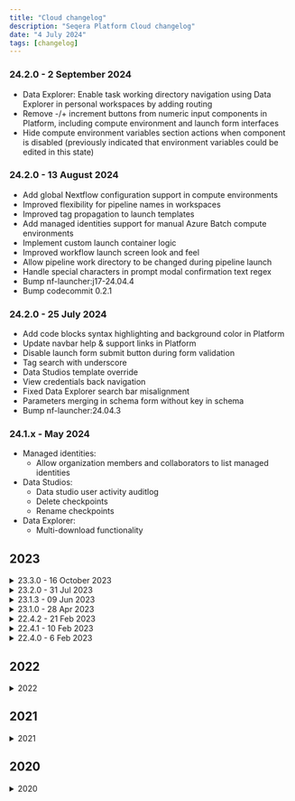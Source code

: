 ```yaml
---
title: "Cloud changelog"
description: "Seqera Platform Cloud changelog"
date: "4 July 2024"
tags: [changelog]
---
```


### 24.2.0 - 2 September 2024

- Data Explorer: Enable task working directory navigation using Data Explorer in personal workspaces by adding routing
- Remove -/+ increment buttons from numeric input components in Platform, including compute environment and launch form interfaces
- Hide compute environment variables section actions when component is disabled (previously indicated that environment variables could be edited in this state)

### 24.2.0 - 13 August 2024

- Add global Nextflow configuration support in compute environments
- Improved flexibility for pipeline names in workspaces
- Improved tag propagation to launch templates
- Add managed identities support for manual Azure Batch compute environments
- Implement custom launch container logic
- Improved workflow launch screen look and feel
- Allow pipeline work directory to be changed during pipeline launch
- Handle special characters in prompt modal confirmation text regex
- Bump nf-launcher:j17-24.04.4
- Bump codecommit 0.2.1

### 24.2.0 - 25 July 2024

- Add code blocks syntax highlighting and background color in Platform
- Update navbar help & support links in Platform
- Disable launch form submit button during form validation
- Tag search with underscore
- Data Studios template override
- View credentials back navigation
- Fixed Data Explorer search bar misalignment
- Parameters merging in schema form without key in schema
- Bump nf-launcher:24.04.3

### 24.1.x - May 2024

- Managed identities:
  * Allow organization members and collaborators to list managed identities
- Data Studios: 
  * Data studio user activity auditlog
  * Delete checkpoints
  * Rename checkpoints
- Data Explorer:
  * Multi-download functionality

## 2023

<details>
<summary>23.3.0 - 16 October 2023</summary>

- Data Explorer: Use Data Explorer to navigate workflow and tasks work directories
- Data Explorer: Support uploading files to bucket
- Added a limitation not to install AWS CLI when fusion 2 is enabled
- Added a Reverse proxy instructions to the docs
- Added audit logs to Data Explorer
- Added a docs page about meta endpoint for firewall configuration
- Improved the audit logs count query
- Improved the error message when creating private data link as public
- Updated the Git integration page - admonition fix
- Fixed an issue where the dataset limit provides misleading result
- Fixed add missing `https://*.$host` to connect-src CSP headers
- Fixed a missing double quote for `_JAVA_OPTIONS` value
- Fixed a bug where Data Explorer was previewing Google files instead of downloading
- Fixed an optimization service response proxied by Tower
- Fixed Redisson Hibernate 2nd-level cache config
- Fixed the description of wall time
- Migrated several Modals to Material design MatDialog
- Migrated `WorkflowLaunchReportsComponent` to use MatDialog
- Decrease audit log lifespan for Cloud
- tw CLI note about spot allocation strategy in AWS CEs
- Add download as JSON option for workflow run parameters
- Show cloud data links without schema prefix
- Implement pipelinesecretsprovider for Google Cloud
- Implement live events endpoint with WebSockets
- Set workflow unknown refactor
- Permission checker for pipeline launch with simple labels
- Remove objects without name from explorer
- Delete unused `LaunchpadItemComponent`
- Add support for cloudcache
- Creation of public AWS datalinks fails in cloud
- Enhancements on the cloud bucket creation dialog
- Adjust dataset form buttons according to figma
- Adjust batch locations and gcp locations list
- Return full error message when JsonParseException
- Hide Data Explorer navigation elements if it is not enabled in the workspace
- Added documentation feedback form to mkdocs
</details>

<details>
<summary>23.2.0 - 31 Jul 2023</summary>

- Added support for Fargate for head job
- Added support for Graviton architecture in AWS Batch compute environments
- Added ability to rename Actions, CEs, Pipelines, and Workspaces
- Added support for AWS SES (simple email service) as alternative to SMTP service for sending emails
- Added the ability to edit the names of Tower entities:
  - Organizations
  - Workspaces
  - Compute environments
  - Pipelines
  - Actions
- Added support for mobile screen layout in **Runs** list page
- Fixed AWS Batch allocation strategy: `BEST_FIT_PROGRESSIVE` for on-demand CEs and `SPOT_CAPACITY_OPTIMIZED` for spot CEs
- Updated **Runs** list page with new status badges and improved layout
- Enable GPU label, sublabel, and add warning when activated
- Allow advanced settings in the AWS ECS config field
- Allow Launcher users to create, edit, and upload datasets
- Increase the AWS Batch Memory / CPUs ratio to 4GB
- Harmonize list sorting in **Compute environments** and **Credentials** list pages
- Set workflow status to unknown when job status is also in an unknown state
</details>

<details>
<summary>23.1.3 - 09 Jun 2023</summary>

- Reverted `Set BEST_FIT_PROGRESSIVE` as default AWS Batch allocation strategy  
- Fixed the inability to to view workflow details on runs page on the newest version of Chrome  
- Fixed AWS SSE setting configuration  
- Bump nf-launcher version j17-23.04.2
</details>

<details>
<summary>23.1.0 - 28 Apr 2023</summary>

- Added Fusion logs download  
- Added Fusion support for Google Batch 
- Added missing launch option in pipeline action menu  
- Added source reference to launch entity  
- Added support for AWS Parameters Store 
- Added teams management to admin panel  
- Added **Save run as pipeline**  
- Added workspace selection in **All runs** page  
- Added Launchpad redesign with list and cards views  
- Added the ability to export dashboard data as CSV  
- Added Azure repos credentials  
- Added the possibility to customize the log format  
- Added Wave pairing via websockets  
- Added dashboard stats date filter  
- Added `AWS_MAX_ATTEMPTS` and `AWS_RETRY_MODE` to Batch launch environment  
- Allowed S3 `PutObjectTagging` to instance role created by Batch Forge  
- Allowed exact match search filters  
- Include the ability to share a Tower Agent connection  
- Allow the customisation prefix of Batch Forge resources 
- Move workflow deletion audit event to service method  
- Remove required check from "headQueue" field in grid platform providers  
- Improved Fusion v2 support for EBS disk  
- Improved config properties documentation reference  
- Improved support for AWS SSM as Params store  
- Improved trace service removing blocking queue  
- Increase 10 min length for pwd hint 
- Deprecate Fusion v1  
- Fixed an issue where partial failure workflow status icon shows green check  
- Fixed missing AWS Cloudstream logs 
- Fixed NPE when retrieving progress usage data  
- Fixed a bug that throws ConcurrentModificationException while cancelling tasks  
- Fixed cancellation of a workflow already terminated  
- Fixed "Row size too large" MySQL problem  
- Fixed incorrect loading of Runs page after launching a pipeline 
- Fixed make OAuth 2 cookies secured  
- Fixed return HTTP 503 error when Redis is not available  
- Fixed set name on FSx file system create by Tower  
- Fixed a bug where datasets page CSV viewer crashes if there is an empty column and first row as header is checked  
- Fixed an issue where relaunch workflow form does not populate the CE field if initial CE was deleted  
- Fixed the navigate to Pipeline detail from "Pipeline successfully saved" notification 
- Fixed a bug that prevents changing launch work dir inside pipeline input form 
- Properly display default Launchpad sort option  
- Remove duplicate ECS config input in AWS CE form  
- Remove secrets controls if CE does not support them  
- Restore Launchpad loading indicator 
- Sanitize characters in job and workflow error text messages 
- Tag correctly compute environment and service role when resource  
- Fixed a workflow deletion failure when has a launch record associated 
- Fixed a bug where Workflow launch form autoselects CE when workspace is shared  
- Bump Version nf-launcher:j17-23.04.1  
- Bump Micronaut to version 3.8.5
</details>

<details>
<summary>22.4.2 - 21 Feb 2023</summary>

- Fixed an issue retrieving execution logs from CloudWatch 
- Fixed an issue setting AWS CloudWatch custom log group name
- Improve cloudwatch labels 
- Bump nf-launcher:j17-22.10.7  
</details>

<details>
<summary>22.4.1 - 10 Feb 2023</summary>

- Added auto height to selectable columns 
- Removed duplicate ECS config input in AWS CE form
</details>

<details>
<summary>22.4.0 - 6 Feb 2023</summary>

- [BREAKING] Remove autoinjection of roles when `allowInstanceCredentials` property is true 
- Added all workflow runs page  
- Platform will now refresh the dashboard data every 5 seconds  
- Added support for Gitea provider  
- You can now resume workflow in different compute environments that have compatible work directories 
- Added AWS Batch ECS custom configuration  
- Wave pairing naming refactor 
- Added Pipeline and workflow resource labels customization 
- Added `europe-west2` location for Google Batch  
- Added missing lvm2 package to be able to mount multiple NVMe disks as a single volume  
- Added support for custom CloudWatch logs group name  
- Added missing `sourceWorkspaceId` OpenAPI parameters  
- Added Fusion NVMe support  
- Added Credentials/keys endpoint  
- Prevent calling backend with undefined `workspaceId` 
- Fixed an issue to ensure relaunch of Tower actions should preserve parameters  
- Fixed iframe for HTML reports  
- Fixed an issue where Azure CE creation fails in CI because of auto-scaling formula  
- Replace clr running color with the proper primary one 
- Add explicit `Authorization` header as param name to security scheme in order to fix issue with wrong header in OpenAPI GUI requests  
- Improve search syntax error handling  
- Fixed an AWS Batch kernel issue causing OOM error  
- Move authentication method to private app for HubSpot  
- Fixed an issue with additional joins for audit publisher entity  
- gh actions workflows updates to suppress deprecation warnings 
- Implements patch gcp registry credentials to remove newlines 
- Increase `pipeline/projectName` limit to 200 chars 
- Run status time enhancements  
- Add validation for custom role  
- Increase prod labels limit to 1k  
- Update AWS regions  
- Revert FSx unmount  
- When running with Gitpod, create valid AWS credentials with assume role  
- Improve task duration stats  
- Update workflow status timing messages  
- Limit the time range selection when querying stats   
- Cache restore and backup via Tower plugin  
- Set `BEST_FIT_PROGRESSIVE` as default AWS Batch allocation strategy  
- Create Playwright e2e tests for Google Life Sciences CEs 
- Bump Upgrade to Java 17  
- Bump nextflow 22.10.6 in get started page  
- Bump nf-launcher:j17-22.10.6 
- Bump Upgrade backend to Micronaut 3.7 
</details>

## 2022

<details>
<summary>2022</summary>

#### 22.3.2 - 9 Feb 2022

- nf-launcher:j17-tw-22.3-nf-22.10.6

#### 22.3.1 - 12 Dec 2022

- [BREAKING] Remove autoinjection of roles when `allowInstanceCredentials` property is true  
- Fixed AWS Batch kernel issue causing OOM error  
- Bump nf-launcher:j17-22.10.4

#### 22.3.0 - 4 Nov 2022

- [BREAKING] Added `batch:TagResource` to Batch instance role
- [BREAKING] Update xpack URLs
- Added support for Google Batch  
- Added support for Resource Labels  
- Added support for Resource Labels for Google Batch  
- Added support for Wave and Fusion  
- Added users and orgs management to admin panel  
- Added the ability to expand boot EBS volume size  
- Added Runs dashboard page  
- Added support for txt reports preview  
- Added confirmation dialog enhancements  
- Added the ability to unmount FSx lustre filesystem on Spot instance termination  
- Added a run detail page link to both HTML and txt email templates  
- Added the ability to allow organization owners to access all workspaces in the organization  
- Fixed an issue where optimization configuration was not retained on relaunch  
- Fixed `BitBuckerServer` Git provider  
- Fixed a container registry name  
- Fixed the missing file existence check for GLS in nf-launcher  
- Fixed the ability to resume functionality on Google Life Sciences 
- Fixed a bug where **Pre-run script** errors are not displayed in the logs 
- Fixed an issue where resume does not work when user has `launch` permission  
- Fixed an issue where you're unable to save status for job when a DB exception occurs  
- Fixed escape `qstat` command for Altair PBS batch scheduler  
- Fixed a failing test due to phantom job interval on Mysql 
- Trim sub-second precision from dates (mysql compat)  
- Disallow dashes in secret names  
- Invalid job transition to unknown status [ci fast]  
- Fix resource label input so it doesn't parse the whole word before `'='`  
- Fix an Admin tests race condition  
- Fixed a gray screen when navigating back after opening a task detail  
- Add `ListWorkspaceSettings` permission to admin and maintainer  
- Added new query for star row deletion and modified test 
- Fixed broken labels input formcontrol binding 
- Fixed broken quick-launch page layout on personal workspace  
- Increase the quota limit for datasets (and dataset versions) per workspace to 100 
- Bypass name checks if the label name has not changed (case-insensitive)  
- Case-insensitive search for orgs and users 
- Datasets suggestions for pipelines with schemas that expect tsv type  
- Disable ngx-bootstrap collapsible component animation  
- Highlight support nav button when in welcome page 
- Humanize values for duration and realtime in tasks table  
- Include personal workspace as possible value for last accessed workspace item in local storage  
- Inconsistent navigation to an organization when the organization name matches a resource label name 
- Inherit from DataSpecification 
- Fixed lazy load workflow details page main tabs 
- Make routing service always get routeContext from params when requested  
- Check for `workspace id` in the endpoint URL of an action in the workspace context  
- Move credentials keys patching/removal logic into credentials component base  
- Fix to Prevent double task endpoint invocation  
- Fix to prevent null reference exception on `humanizeCounter` formatter util  
- Fixed a redirect to personal workspace if user is not a participant in any workspace 
- Fixed a redirect to the last route on login after jwt token failed to refresh  
- Remove deprecated share button  
- Restore inline credentials creation functionality for grid platforms  
- Restore MOAB platform icon  
- Restore tasks table column formatters after migration to mat table   
- Restore vertical scroll inside inputs  
- Set `resume` param depending on workflow completion status  
- Show actionable error message on unparsable config file  
- Small visual bugs fixes   
- Fixed the wrong launchpad layout when pipeline names are long 
- Switch typing method to help prompt display  
- Required/optional field labels enhancement 
- Allow path variables for grid platform launch directory field  
- Apply standard glob surrounding to task list search 
- Check that users with invalid names are not rejected when registering  
- Move repo link to repo name in workflow detail header  
- Pass date filters when clicking on the run stat inside the dashboard page  
- Remove confirmation input from cancel workflow prompt  
- Remove redundant logs.length from log view 
- Set max length of revision field to 100 characters 
- Enable angular strict template checking  
- Display provider icon in credentials/CE selection dropdowns, encapsulate in icon component  
- Do not allow email using a top-level domain hostname 
- Email validators are out of sync (FE side) 
- Establish use of english locale globally in tower-web  
- Customize the head node resources in the launch/relaunch form  
- Update pages layout  
- Improve SSH connector resilience + UGE qstat 
- Make stage URL config  
- Open up all endpoints and parameters related to labels and resource labels 
- Restyling of workflow detail header  
- Bump nf-launcher:j17-22.10.1  
- Bump Angular 14

#### 22.2.4 - 2 Sept 2022

- Fixed `BitBucketServer` Git provider  
- Bump the quota limit for dataset per workspace to 100

#### 22.2.3 - 11 Aug 2022

- Rollback to nf-launcher:j17-22.06.1-edge  

#### 22.2.2 - 8 Aug 2022

- Remove deprecated share button  
- Bump nf-launcher@22.08.0-edge  

#### 22.1.8 - 8 Aug 2022

- Fixed the resume functionality on Google Life Sciences

#### 22.2.1 - 5 Aug 2022

- Unmount FSx lustre filesystem on SPOT instance termination
- Fixed an escape qstat command for Altair PBS batch scheduler
- Improve SSH connector resilience + UGE qstat
- Fixed patch invalid job transition to unknown status

#### 22.1.7 - 25 Jul 2022 

- Improved the SSH connector resilience + UGE qstat  
 
#### 22.2.0 - 15 Jul 2022 

##### Breaking changes

- The MySql DB driver `com.mysql.cj.jdbc.Driver` has been replaced by `org.mariadb.jdbc.Driver`
- Env variable `TOWER_DB_DRIVER` referencing the first should be changed with the latter

##### Other changes

- Added support for Illumina DRAGEN
- Added support to mysql8
- Allow access remote pipelines via Tower Agent
- Feature 3025 reports download limit
- Adds used datasets tab to run details page
- Add support for redis password
- Added pipeline reports index page
- Added Labels
- Added support for AWS CodeCode repositories
- `runName` filled with random run name by default if not in relaunch mode
- Allow the ability to send cluster options from head queue to child nodes
- Add advanced search capabilities to runs page
- Fixed an error when trying to remove unexistent csv renderer options component
- Fixed invalid escape of blank chars in URL [ci fast]
- Fixed Nginx proxy pass decoding
- Fixed set dataset file mime type depending on file extension
- Fixed use mdiag command to check MOAB platform
- Fixed do not force a `main.nf` file at default branch when creating a pipeline
- Suggest valid runName when launcher resumes
- Populate timestamps for partial workflow progress updates
- Enable maintainers to create workspace secrets
- Prevent infinite redirection when `landingUrl` = `applicationUrl`
- Change MOAB queue status command
- Hide workflow run datasets tab in the personal workspace context
- Add the support for USR2 signal for grid providers launcher script
- Fix perms for encrypted bucket
- Missing dataset in workflow run page
- 3309 compute environment not visible when viewing actions
- Multiple dropdown menus remain when selecting
- Fixed `IllegalArgumentException` on empty config file
- Fixed an issue where you can't relaunch failed workflow without commit
- Fixed cancel button malfunctions in most menus where elements get added
- Prevent the deletion of a CE when the status is CREATING.
- Produce two different entries for custom user config and optimized config
- Remove "None" item from select inputs when the field is required
- Fixed the case when optimization config was not shown for workflow details page
- Disallow relative path workdir
- Use `NotFound` exception at Google LS provider
- Update `ENVIRONMENT*VARIABLE_NAME` regex to allow `NXF*` env variables
- Update `computeJobRole` and `headJobRole` validation
- Bump ebs-autoscale to version 2.4.6-6ce65d32 [ci fast]
- Add KMS permissions required by EBS autoscale
- Upgrade to Micronaut 3.4.x
- Typography sync between tower and design

#### 22.1.6 - 15 Jul 2022

- Patch invalid job transition to unknown status [5ac1a4fd]

#### 22.1.5 - 7 Jun 2022

- Fixed perms for encrypted bucket  
- Add the support for USR2 signal to launcher script 

#### 22.1.4 - 1 Jun 2022

- Enable maintainers to create workspace secrets  
- Forward revision when creating a pipeline 
- Change MOAB queue status command  

#### 22.1.3 - 18 May 2022

- Update Nextflow to 22.04.3
- Bump nf-launcher:j17-22.04.3
- Bump nf-jdk:corretto-11.0.15_up1

#### 22.1.2 - 9 May 2022

- Add KMS permissions required by EBS autoscale with encrypted volumes  
- Update HTTP content security policy to allow host URLs for frames and workers  
- Minor navigation error when removing unexistent CSV renderer component  
- Issue downloading a report with containing a blank character  
- Nginx proxy pass decoding break query parameters with blank character  
- Kubernetes control plan URL only allow host name  
- Bump  ebs-autoscale to version 2.4.6-6ce65d32  

#### 22.1.1 - 25 Apr 2022

- Added EBS encrypt role policy at AWS forge creation  
- Added `TOWER_ENABLE_UNSAFE_MODE` setting to allow cookies over HTTP  
- Improved cloud price download logs  
- Fixed Azcopy cache commands  
- Fixed AES regular expression  
- Update CSP to allow captcha frame  
- Fixed download of task log files  
- Fixed dataset table is not rendered in Safari  
- Avoid analytics service making calls when there's no analytics URL  
- Fixed NF version in welcome page  
- Allow NXF env variables  
- Remove log trace from workflow limiter  
- Bump nf-launcher:j17-22.04.0  
- Bump nf-jdk:corretto-11.0.15 as base image  

#### 22.1.0 - 12 Apr 2022

- Added Secure cookies  
- Added `GetLogsEvents` perm to AWS Batch instance role  
- Added credentials view page 
- Added ECS pull strategy in user-data template  
- Added root users environment when `TOWER_ROOT_USERS` variable is provided  
- Added Tower system message
- Added support for JSON formatted logs 
- Added support for AWS agent and logging  
- Added navigate back button to second level screens  
- Added validation for SSH hostname and username  
- Added config option to disable user private workspace 
- Added share run deprecation banner
- Improved secrets obfuscation in log file  
- Improved EBS autoscaling  
- Job status is updated in the in-memory tracker before running the job in the local CE platform 
- Normalize dataset name  
- Allow dot in AWS ARN string 
- Fixed an issue with K8s compute env stalling in creating status  
- Set cookie acceptance cookie path to /  
- Fixed EFS and FSx permission when job run with non-root user  
- Reports at grid and agent platforms  
- Load SLURM CE details in view mode  
- Display dates with YYYY-MM-DD format on runs page  
- Unable to download execution log from a workflow with working directory specified just as "bucket" name  
- Prevent the creation of Spot fleet role  
- Prevent deletion of an active workflow run 
- Prevent XSS attacks when uploading a datatable file  
- Allow partial searches  
- Allow the use of the S3 bucket work dir along with EFS or FSx mounts  
- Upload encrypted files at AWS S3  
- Use default listening port (80)  
- Increase tower config max size to 3500 character  
- Disable resume for failed workflows 
- Set max length validator to the workflow launch form fields  
- Check valid EFS and FSx mount points  
- Make Dataset API public 
- Increase agent websockets payload size to 5Mb  
- Always retry NF process when using AWS spot instances
- Improve EBS autoscaling  
- Improve parse the pipeline schema
- Default to Nextflow DSL version 1  
- Validate launch/relaunch action depending the user role
- Upgrade Angular 13
- Upgrade Micronaut 3.x  
- Upgrade logback to version 1.2.8 
- Bump log4js from 6.3.0 to 6.4.0 in /tower-web  
- Bump base image nf-jdk:corretto-11.0.14_2
- Bump nf-launcher 22.03.1-edge
- Bump base image nf-jdk:corretto-11.0.14_2  

#### 21.12.3 - 31 Mar 2022

- Bump base image nf-jdk:corretto-11.0.14_2 [8cc71b91]

#### 21.12.2 - 31 Mar 2022

- Fixed an issue with K8s compute env stalling in creating status [3745e793]
- Fixed upload encrypted files at AWS S3 [716d2938]
- Fixed EFS/FSx permission when using non-root container (#2659) [002f4426]
- Create `/.nextflow` folder in backend container [333a8a68]
- Bump nf-launcher:j17-21.10.6 [8b3d6490]

#### 21.12.1 - 3 Feb 2022

- Fixed reports endpoint exception on NF CLI workflows [c310c3cf]
- Disable H8 stats verbose logging [7e5e08b0]
- Enable root users environment when `TOWER_ROOT_USERS` variable is provided [390e079a]

#### 21.12.0 - 17 Jan 2022

- Added shared workspace feature
- Added pipeline reports feature [preview]
- Added dataset public APIs
- Added Tower agent reverse connection
- Added dataset API public  
- Fixed auto-normalize inline credentials name  
- Prevent making multiple get pipeline info requests in workflow launch form  
- Set `Launch.resumeLaunchId` only if it's a resume  
- Possible `connectionId null` reference exception  
- Updated resources descriptions  
- Prevent the use of master as default branch  
- Allow the use of S3 as work directory when using EFS and FSx mounts  
- Display dates with YYYY-MM-DD format on runs page  
- Change email template office address 
- Increase agent websockets payload size to 5Mb  
- Bump nf-launcher 21.10.4 based on correto:17.0.1 base image

#### 21.10.3 - 3 Feb 2022

- Enabled `root` users environment when `TOWER_ROOT_USERS` variable is provided
</details>

## 2021

<details>
<summary>2021</summary>

#### 21.10.2 - 10 Dec

- Fixed an NPE error when marking unknown status
- Bump nf-launcher 21.10.5

#### 21.10.1 - 8 Dec

:::note
The `21.10.x` release series starts with `v21.10.1`
:::

- Added container registry creds for Azure
- Added datasets feature
- Added support for custom CE environment variables
- Added new Workflows Runs list page
- Added support for custom landing page
- Display job info on workflow general panel  
- Improved the landing page config  
- Make hidden params a part of pipeline input form even if not shown + small fix
- Validate final values of config properties on startup  
- Fixed a Redisson default connection pool size  
- Fixed return a bad request when `workspaceId` is not parsable ( 
- Fixed a race condition on repo pull  
- Fixed a grid platform default launch dir  
- Fixed a redirect to the Runs page after launch  
- Discard deleted entities from name validation queries and rename them  
- Fixed downloads hanging when streaming a S3 file  
- Hide `ebsBlockSize` field from AWS manual config  
- Make hidden params a part of pipeline input form even if not shown and small fix  
- Parallelize Az metadata retrieval
- Refactor Google LifeScience head job execution  
- Make sure to authenticate the Google storage  
- Use amazoncorretto:11.0.13 as base image
- Minor schema fetching improvement  
- Make sure the workflows list query returns the workflows in a workspace even if they have been starred by other users  
- Bump nf-launcher 21.10.4

#### 21.06.5 - 10 Dec

- Increased the throttling rate on the ECS agent metadata endpoint  
- Bump nf-launcher 21.10.5

#### 21.06.4 - 25 Nov

- Increased the throttling rate on the ECS agent metadata endpoint  
- Bump nf-launcher 21.10.3

#### 21.06.3 - 19 Nov

- Bump nf-launcher 21.10.1

#### 21.06.2 - 5 Oct

- Fixed the race condition on repo pull when using Kubernetes platform  
- Fixed Altair `infoCli` method  
- Hide `ebsBlockSize` field from aws manual config  
- Connection pool properties log can leak sensitive data  
- Changing workspace multiple requests fix  
- Make sure to authenticate the Google storage  

#### 21.06.1 - 27 Aug

- Fixed an issue where OpenId attributes blows up response header  
- Mention in the Get started page how setup Tower workspace ID 
- Tune AWS client caching timeout  
- Pipeline params JSON parsing on Windows client  
- Add better control of cron/redis config  
- DB migration detected table on foreign schema - Bump migtool 1.0.2 705c905db
- For the case when blur event handler was executed before chip selection event handler  
- Bug 1926/Modify bootDiskSize Config Param  

#### 21.06.0 - 26 Jul

- Added support for AWS Host credentials and role-based permissions
- Added support for AWS EFS storage
- Added the ability to specify custom AWS CLI path
- Added AWS regions `eu-south-1` and `af-south-1`
- Added `uploadChunkSize` configuration parameter to abstract K8 provider  
- Fixed launch form `pipelineParameters` after navigating to pipeline input form  
- Fixed the error report for missing invalid/creds
- Fixed GitHub action creation
- Prevent GitHub delete action hook exception
- Display team ID in team page
- Disable `index.html` caching in `nginx.config`
- Limit compute env error message length
- Invalidate compute envs associated to deleted credentials
- Bump Nextflow launcher 21.04.3
- Bump groovy 3.0.8

#### 21.04.9 - 2 Aug

- Fixed Nextflow plugins deps

#### 21.04.8 - 14 Jul

- Improved the error report for missing/invalid AWS creds  
- Do not trigger config profiles field reset after patching the workflow launch form  

#### 21.04.7 - 21 Jun

- Added head service account to deployment pod  
- Parse profiles using the correct revision at launch time

#### 21.04.6 - 21 Jun

- Fixed GitHub action creation  
- Fixed the case when the dropdown was over-shadowing other fields  
- Change schema and default params usage  
- K8s use deployment for service pod  

#### 21.04.5 - 8 Jun

- Action update settings  
- K8s head pod custom specs  
- Allow selecting empty values for schema dropdown fields  

#### 21.04.4 - 3 Jun

- Fixed missing scm server and platform 

#### 21.04.3 - 2 Jun

- Fixed the pattern test validator when the value is empty  
- Fixed the navigation dropdown display when user has no `CreateOrganization` permission

#### 21.04.2 - 1 Jun

- Fixed FSx creation failure

#### 21.04.1 - 31 May

- Added timeout on AWS Forge waiters
- Added log response to UI error message  
- Added support for BitBucket server  
- Fixed admin project security vulnerabilities  
- Fixed missing GitLab token creds  
- Fixed Action launch user  
- Use `RegExp.test` for JSON schema pattern validation and small pipeline input form fix  
- Reorganized login page  
- Do not config mail proxy using global proxy settings  

#### 21.04.0 - 21 May

- New organizations feature
- New teams feature
- New workspace feature
- New launchpad feature
- Added support for private Git repositories
- Added support for Nextflow timeline downloads
- Fixed issues with compute environment status reporting
- Updated Nextflow runtime to version 21.04.0

#### 21.02.5 - 12 May

- Fixed S3 log downloads when using Fusion feature

#### 21.02.4 - 29 Apr

- Bump Nexflow 21.04.0-edge required to fix BitBucket server

#### 21.02.3 - 21 Apr

- Fixed cloud price downloader using Seqera Labs endpoint
- Fixed an error message when S3 bucket is not accessible

#### 21.02.2 - 14 Apr

- Fixed missing commit ID when resuming execution fails to start

#### 21.02.1 - 12 Apr

- Support for custom bitbucket servers
- Bump Nextflow launcher 21.04.0-edge

#### 21.02.0 - 16 Mar

- Added Azure Batch provider
- Added Altair PBS pro provider
- Added `sessionId` to workflows search-box criteria
- Added support for multiple GLS zones
- Added grid provider head job options
- Added support for AWS Batch cost percentage
- Added Azure Batch Forge
- Added support for Grid Engine batch scheduler
- Added K8s service pod
- Added support for Tower license
- Improved detection of NF config profiles  
- Fixed an issue on work dir path composition with ending slash
- Fixed an issue when retrieving non-existing file via SSH/SCP
- Fixed an issue resolving non-canonical GitHub/Gitlab project name  
- Fixed an issue with AWS Batch allocation strategy  
- Fixed phantom job unknown status
- Prevent requeuing of mail with invalid addresses
- Fixed an issue on creating AWS CE with manual config
- Updated backend base image to corretto:11.0.10
- Updated nf-launcher to 21.03.0-edge
- Upgrade to Angular 11
- Use Kubernetes Java-client 10.0.1

#### 20.12.4 - 23 March

- Added support for AWS Marketplace

#### 20.12.2 - Feb 16

- Fixed phantom job status
- Fixed invalid email rejection

#### 20.12.1 - 21 Jan

- Fixed head job submission to head queue when using batch schedulers eg. Slurm, GridEngine, LSF

#### 20.12.0 - 11 Jan

- Added support for Kubernetes clusters
- Added support for AWS EKS clusters
- Added support for Google GKE clusters
- Addeds support for Launch stub-run feature
- Added AWS Batch Fusion mounts
- Improved system security
- Upgraded Java runtime to version 11
- Upgraded Micronaut runtime to version 2.1
- Upgraded Nextflow launcher to version 20.12.0-edge
- Enhanced security, API uses bearer auth

#### 20.10.4 - 11 Jan

- Improved SSH client debugging
- Fixed backend container security
</details>

## 2020

<details>
<summary>2020</summary>

#### 20.10.3 - 30 Nov

- Fixed migration tool when using MariaDB
- Fixed execution issue with Batch forge when creating a new FSx file system
- Fixed invalid warn message

#### 20.10.2 - 2 Nov

- Added support for `TOWER_LAUNCH_CONTAINER` env var 
- Fixed EBS autoexpand volume issue + add ebs block size  
- Disable cache on problematic cached query  
- Allow pre-run script to modify launch env  

#### 20.10.1 - 27 Oct

- Updated Nextflow launcher container

#### 20.10.0 - 22 Oct

- Added workflow sharing feature
- Added support for Slurm batch cluster
- Added support for IBM LSF batch cluster
- Added customizable navbar menu
- Added built-in support for MariaDB
- Added built-in support for Google SSO
- Added auth allow-list emails
- Improved system security
- Updated Java mail 1.6.2

#### 20.08.0 - 28 Aug

- Added support for AWS FSx mount name to Launch feature
- Added Batch Forge option to to Launch feature
- Added support for GPU instances to Launch feature
- Added execution and tasks logs view and downloads features
- Added support for compute environment AWS advanced options
- Added Compute environment primary option feature
- Added pipeline actions
- Added support for GA4GH WES API (beta)
- Added status & process name filtering to dashboard
- Added favicon for dark theme
- Added login pass-through mechanism
- Improved workflow general stats tooltips
- Fixed AWS Batch workflow cancellation
- Fixed an issue when launching projects w/o config file
- Fixed an issue on port and scheme forwarding
- Fixed local repositories configuration issue
- Updated launch base image to AWS corretto:262
- Updated MN version 1.3.7

#### 20.06.1 - 12 Aug

- Fixed reverse proxy scheme and port forwarding when using local Docker environment

#### 20.06.0 - 16 Jun

- Added pipeline Launch feature
- Added pipeline execution cancellation
- Added Tomcat DB connection pool
- Improved the UI look and feel
- Improved security
- Improved OAuth login
- Upgraded Micronaut runtime to 1.3.3

#### 20.05.1 - 12 May

- Added `TOWER_SECURITY_LOGLEVEL` env variable for security module debugging
- Path OpenID connect upgrading MN security to 1.2.3

#### 20.05.0 - 28 Apr

- Added support for OpenId connect
- Limit to max records returned
- Improved K8s deployment descriptors
- Fixed critical issue saving tasks
- Fixed invalid tag deserialization error
</details>